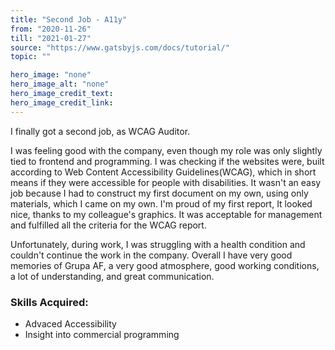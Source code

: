 ---
title: "Second Job - A11y"
from: "2020-11-26"
till: "2021-01-27"
source: "https://www.gatsbyjs.com/docs/tutorial/"
topic: ""

hero_image: "none"
hero_image_alt: "none"
hero_image_credit_text: 
hero_image_credit_link: 
---

I finally got a second job, as WCAG Auditor. 

I was feeling good with the company, even though my role was only slightly
tied to frontend and programming. I was checking if the websites were, built according to Web Content Accessibility Guidelines(WCAG), which in short
means if they were accessible for people with disabilities. It wasn't an easy job because I had to construct my first document on my own, using only materials, which I came on my own. I'm proud of my first report,
It looked nice, thanks to my colleague's graphics. It was acceptable for
management and fulfilled all the criteria for the WCAG report.

Unfortunately, during work, I was struggling with a health condition and 
couldn't continue the work in the company. Overall I have very good memories
of Grupa AF, a very good atmosphere, good working conditions, a lot of 
understanding, and great communication.

### Skills Acquired:
- Advaced Accessibility
- Insight into commercial programming 
